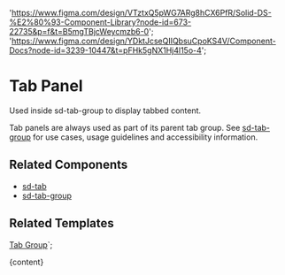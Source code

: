 

  'https://www.figma.com/design/VTztxQ5pWG7ARg8hCX6PfR/Solid-DS-%E2%80%93-Component-Library?node-id=673-22735&p=f&t=B5mgTBjcWeycmzb6-0';
  'https://www.figma.com/design/YDktJcseQIIQbsuCpoKS4V/Component-Docs?node-id=3239-10447&t=pFHk5gNX1Hj4l15o-4';

# Tab Panel

Used inside sd-tab-group to display tabbed content.

Tab panels are always used as part of its parent tab group. See [sd-tab-group](?path=/docs/components-sd-tab-group--docs) for use cases, usage guidelines and accessibility information.

<DefaultStory />

<DocumentationLinks storybookLink="${storybookLink}" figmaLibrary="${figmaLibrary}" figmaDocs="${figmaDocs}" />

## Related Components

- [sd-tab](?path=/docs/components-sd-tab--docs)
- [sd-tab-group](?path=/docs/components-sd-tab-group--docs)

## Related Templates

[Tab Group](?path=/docs/templates-tab-group--docs)`;

<Meta title="Components/sd-tab-panel/Overview" />

<OverviewFormatter story={TabPanelStories.Default}>{content}</OverviewFormatter>

